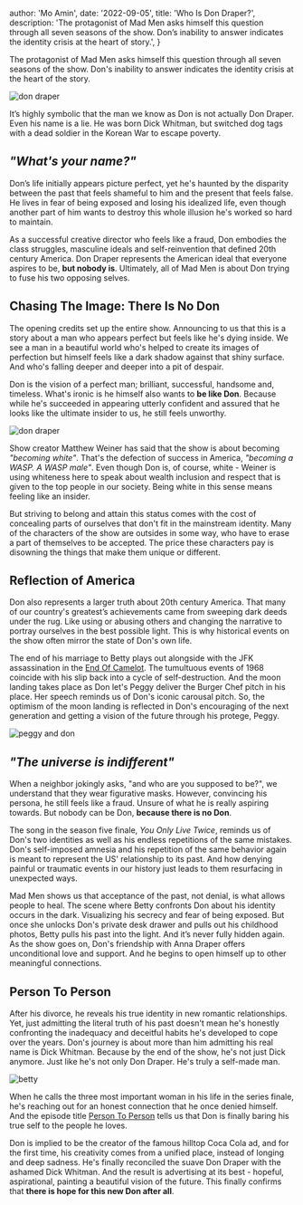 
  author: 'Mo Amin',
  date: '2022-09-05',
  title: 'Who Is Don Draper?',
  description:
    'The protagonist of Mad Men asks himself this question through all seven seasons of the show. Don’s inability to answer indicates the identity crisis at the heart of story.',
}


The protagonist of Mad Men asks himself this question through all seven seasons of the show. Don's inability to answer indicates the identity crisis at the heart of the story.

<Image src={donDraper} alt="don draper" />

It’s highly symbolic that the man we know as Don is not actually Don Draper. Even his name is a lie. He was born Dick Whitman, but switched dog tags with a dead soldier in the Korean War to escape poverty.

## _"What's your name?"_

Don’s life initially appears picture perfect, yet he's haunted by the disparity between the past that feels shameful to him and the present that feels false. He lives in fear of being exposed and losing his idealized life, even though another part of him wants to destroy this whole illusion he's worked so hard to maintain.

As a successful creative director who feels like a fraud, Don embodies the class struggles, masculine ideals and self-reinvention that defined 20th century America. Don Draper represents the American ideal that everyone aspires to be, **but nobody is**. Ultimately, all of Mad Men is about Don trying to fuse his two opposing selves.

## Chasing The Image: There Is No Don

The opening credits set up the entire show. Announcing to us that this is a story about a man who appears perfect but feels like he's dying inside. We see a man in a beautiful world who's helped to create its images of perfection but himself feels like a dark shadow against that shiny surface. And who's falling deeper and deeper into a pit of despair.

Don is the vision of a perfect man; brilliant, successful, handsome and, timeless. What's ironic is he himself also wants to **be like Don**. Because while he's succeeded in appearing utterly confident and assured that he looks like the ultimate insider to us, he still feels unworthy.

<Image src={dons} alt="don draper" />

Show creator Matthew Weiner has said that the show is about becoming _"becoming white"_. That's the defection of success in America, _"becoming a WASP. A WASP male"_. Even though Don is, of course, white - Weiner is using whiteness here to speak about wealth inclusion and respect that is given to the top people in our society. Being white in this sense means feeling like an insider.

But striving to belong and attain this status comes with the cost of concealing parts of ourselves that don't fit in the mainstream identity. Many of the characters of the show are outsides in some way, who have to erase a part of themselves to be accepted. The price these characters pay is disowning the things that make them unique or different.

## Reflection of America

Don also represents a larger truth about 20th century America. That many of our country's greatest’s achievements came from sweeping dark deeds under the rug. Like using or abusing others and changing the narrative to portray ourselves in the best possible light. This is why historical events on the show often mirror the state of Don's own life.

The end of his marriage to Betty plays out alongside with the JFK assassination in the [End Of Camelot](https://www.imdb.com/title/tt1484251/). The tumultuous events of 1968 coincide with his slip back into a cycle of self-destruction. And the moon landing takes place as Don let's Peggy deliver the Burger Chef pitch in his place. Her speech reminds us of Don's iconic carousal pitch. So, the optimism of the moon landing is reflected in Don's encouraging of the next generation and getting a vision of the future through his protege, Peggy.

<Image src={peggydon} alt="peggy and don" />

## _"The universe is indifferent"_

When a neighbor jokingly asks, "and who are you supposed to be?", we understand that they wear figurative masks. However, convincing his persona, he still feels like a fraud. Unsure of what he is really aspiring towards. But nobody can be Don, **because there is no Don**.

The song in the season five finale, _You Only Live Twice_, reminds us of Don's two identities as well as his endless repetitions of the same mistakes. Don's self-imposed amnesia and his repetition of the same behavior again is meant to represent the US' relationship to its past. And how denying painful or traumatic events in our history just leads to them resurfacing in unexpected ways.

Mad Men shows us that acceptance of the past, not denial, is what allows people to heal. The scene where Betty confronts Don about his identity occurs in the dark. Visualizing his secrecy and fear of being exposed. But once she unlocks Don's private desk drawer and pulls out his childhood photos, Betty pulls his past into the light. And it’s never fully hidden again. As the show goes on, Don's friendship with Anna Draper offers unconditional love and support. And he begins to open himself up to other meaningful connections.

## Person To Person

After his divorce, he reveals his true identity in new romantic relationships. Yet, just admitting the literal truth of his past doesn't mean he's honestly confronting the inadequacy and deceitful habits he's developed to cope over the years. Don's journey is about more than him admitting his real name is Dick Whitman. Because by the end of the show, he's not just Dick anymore. Just like he's not only Don Draper. He's truly a self-made man.

<Image src={betty} alt="betty" />

When he calls the three most important woman in his life in the series finale, he's reaching out for an honest connection that he once denied himself. And the episode title [Person To Person](https://www.imdb.com/title/tt3756834/) tells us that Don is finally baring his true self to the people he loves.

Don is implied to be the creator of the famous hilltop Coca Cola ad, and for the first time, his creativity comes from a unified place, instead of longing and deep sadness. He's finally reconciled the suave Don Draper with the ashamed Dick Whitman. And the result is advertising at its best - hopeful, aspirational, painting a beautiful vision of the future. This finally confirms that **there is hope for this new Don after all**.

